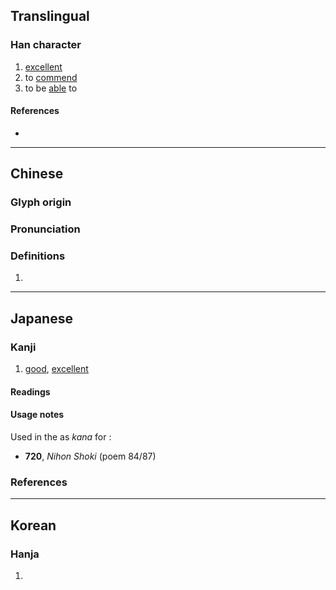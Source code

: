 {{character info/new}}
==Translingual==

===Han character===
{{Han char|rn=30|rad=口|as=07|sn=10|four=46621|canj=KRMNR|ids=⿱加可}}

# [[excellent]]
# to [[commend]]
# to be [[able]] to

====References====
* {{Han ref|kx=0191.200|dkj=03685|dj=0410.200|hdz=10635.040|uh=54FF|ud=21759|bh=D0F8|bd=53496}}

----

==Chinese==
{{zh-forms}}

===Glyph origin===
{{Han etym}}

===Pronunciation===
{{zh-pron
|m=gě
|m-s=
|dg=
|c=go2, ho2
|c-t=
|g=
|h=pfs=
|j=
|mb=
|md=
|mn=
|mn-t=
|w=
|x=
|mc=y
|oc=y
|cat=
}}

===Definitions===
{{zh-hanzi}}

# {{rfdef|lang=zh}}

----

==Japanese==

===Kanji===
{{ja-kanji|grade=|rs=口07}}

# [[good]], [[excellent]]

====Readings====
{{ja-readings
|goon=か
|kanon=か
|kun=よ-い}}

====Usage notes====
Used in the ''{{w|Nihon Shoki}}'' as {{m|ja|借音|tr=shakuon}} ''kana'' for {{IPAfont|⟨ka⟩}}:
* '''720''', ''Nihon Shoki'' (poem 84/87)
*: {{ja-usex|m=野麻登陛爾 瀰我保指母能婆 於尸農瀰能 莒能陀'''哿'''紀儺屡 都奴娑之能瀰野|m_kana=やまとへに みがほしものは おしぬみの このた'''か'''きなる つのさしのみや|大和%辺に見が欲しものは忍海の此の高%城なる角刺%の宮|^やまと%-へ に み が ほし もの は ^おしぬみ の この たか%き なる ^つのさし% の みや|Up Yamato way[,] what a person wants to see is this high stronghold at Oshinumi―the palace of Tsunosashi.<ref>{{cite-book|1998|Edwin A. Cranston|The Gem-Glistening Cup|series=Volume 1 of A Waka Anthology|edition=illustrated, reprint|publisher=Stanford University Press|isbn=0804731578|page=100}}</ref>}}

===References===
<references/>

----

==Korean==

===Hanja===
{{ko-hanja|hangeul=가|rv=ga|mr=ka}}

# {{defn|lang=ko|sort=口07}}